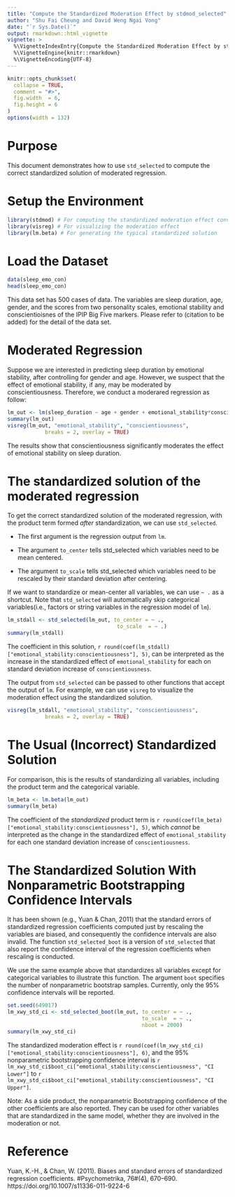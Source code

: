 ```yaml
---
title: "Compute the Standardized Moderation Effect by stdmod_selected"
author: "Shu Fai Cheung and David Weng Ngai Vong"
date: "`r Sys.Date()`"
output: rmarkdown::html_vignette
vignette: >
  %\VignetteIndexEntry{Compute the Standardized Moderation Effect by stdmod_selected}
  %\VignetteEngine{knitr::rmarkdown}
  %\VignetteEncoding{UTF-8}
---
```


```r
knitr::opts_chunk$set(
  collapse = TRUE,
  comment = "#>",
  fig.width  = 6, 
  fig.height = 6
)
options(width = 132)
```

# Purpose

This document demonstrates how to use `std_selected` to compute the correct standardized solution of moderated regression.

# Setup the Environment

```r
library(stdmod) # For computing the standardized moderation effect conveniently
library(visreg) # For visualizing the moderation effect
library(lm.beta) # For generating the typical standardized solution
```

# Load the Dataset

```r
data(sleep_emo_con)
head(sleep_emo_con)
```

This data set has 500 cases of data. The variables are sleep duration, age, gender,  and the scores from two personality scales, emotional stability and conscientioisnes of the IPIP Big Five markers. Please refer to (citation to be added) for the detail of the data set.


# Moderated Regression

Suppose we are interested in predicting sleep duration by emotional stability, after controlling for gender and age. However, we suspect that the effect of emotional stability, if any, may be moderated by conscientiousness. Therefore, we conduct a moderared regression as follow:

```r
lm_out <- lm(sleep_duration ~ age + gender + emotional_stability*conscientiousness, sleep_emo_con)
summary(lm_out)
visreg(lm_out, "emotional_stability", "conscientiousness",
            breaks = 2, overlay = TRUE)
```

The results show that conscientiousness significantly moderates the effect of emotional stability on sleep duration.

# The standardized solution of the moderated regression

To get the correct standardized solution of the moderated regression, with the product term formed *after* standardization, we can use `std_selected`.

- The first argument is the regression output from `lm`. 

- The argument `to_center` tells std_selected which variables need to be mean centered. 

- The argument `to_scale` tells std_selected which variables need to be rescaled by their standard deviation after centering.

If we want to standardize or mean-center all variables, we can use `~ .` as a shortcut. Note that `std_selected` will  automatically skip categorical variables(i.e., factors or string variables in the regression model of `lm`).

```r
lm_stdall <- std_selected(lm_out, to_center = ~ .,
                                   to_scale  = ~ .)
summary(lm_stdall)
```

The coefficient in this solution,  `r round(coef(lm_stdall)["emotional_stability:conscientiousness"], 5)`, can be interpreted as the increase in the standardized effect of `emotional_stability` for each on standard deviation increase of `conscientiousness`.

The output from `std_selected` can be passed to other functions that accept the output of `lm`. For example, we can use `visreg` to visualize the moderation effect using the standardized solution.

```r
visreg(lm_stdall, "emotional_stability", "conscientiousness", 
            breaks = 2, overlay = TRUE)
```

# The Usual (Incorrect) Standardized Solution

For comparison, this is the results of standardizing all variables, including the product term and the categorical variable.

```r
lm_beta <- lm.beta(lm_out)
summary(lm_beta)
```

The coefficient of the *standardized* product term is `r round(coef(lm_beta)["emotional_stability:conscientiousness"], 5)`, which *cannot* be interpreted as the change in the standardized effect of `emotional_stability` for each one standard deviation increase of `conscientiousness`.

# The Standardized Solution With Nonparametric Bootstrapping Confidence Intervals

It has been shown (e.g., Yuan & Chan, 2011) that the standard errors of standardized regression coefficients computed just by rescaling the variables are biased, and consequently the confidence intervals are also invalid. The function `std_selected_boot` is a version of `std_selected` that also report the confidence interval of the regression coefficients when rescaling is conducted.

We use the same example above that standardizes all variables except for categorical variables to illustrate this function. The argument `boot` specifies the number of nonparametric bootstrap samples. Currently, only the 95% confidence intervals will be reported.

```r
set.seed(649017)
lm_xwy_std_ci <- std_selected_boot(lm_out, to_center = ~ .,
                                           to_scale  = ~ .,
                                           nboot = 2000)
summary(lm_xwy_std_ci)
```

The standardized moderation effect is `r round(coef(lm_xwy_std_ci)["emotional_stability:conscientiousness"], 6)`, and the 95% nonparametric bootstrapping confidence interval is `r lm_xwy_std_ci$boot_ci["emotional_stability:conscientiousness", "CI Lower"]` to `r lm_xwy_std_ci$boot_ci["emotional_stability:conscientiousness", "CI Upper"]`.

Note: As a side product, the nonparametric Bootstrapping confidence of the other coefficients are also reported. They can be used for other variables that are standardized in the same model, whether they are involved in the moderation or not.

# Reference

Yuan, K.-H., & Chan, W. (2011). Biases and standard errors of standardized regression coefficients. #Psychometrika, 76#(4), 670–690. https://doi.org/10.1007/s11336-011-9224-6
